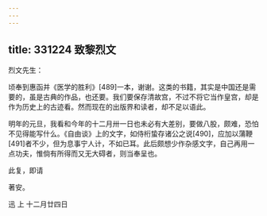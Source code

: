 ```yaml
---
---
---
```

title: 331224 致黎烈文
---




烈文先生：

顷奉到惠函并《医学的胜利》[489]一本，谢谢。这类的书籍，其实是中国还是需要的，虽是古典的作品，也还要。我们要保存清故宫，不过不将它当作皇宫，却是作为历史上的古迹看。然而现在的出版界和读者，却不足以语此。

明年的元旦，我看和今年的十二月卅一日也未必有大差别，要做八股，颇难，恐怕不见得能写什么。《自由谈》上的文字，如侍桁蛰存诸公之说[490]，应加以蒲鞭[491]者不少，但为息事宁人计，不如已耳。此后颇想少作杂感文字，自己再用一点功夫，惟倘有所得而又无大碍者，则当奉呈也。

此复，即请

著安。

迅 上 十二月廿四日